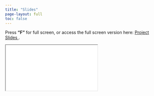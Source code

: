```yaml
---
title: "Slides"
page-layout: full
toc: false
---
```


Press **"F"** for full screen, or access the full screen version here: <a href="slide_file" class="btn btn-primary btn-sm" role="button" target="_blank"> Project Slides </a>.

::: slide-wrapper
<iframe class="slide-iframe" src="slide_file"></iframe>
:::
